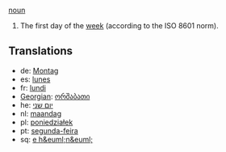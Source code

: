 [[noun]]

#The first day of the [[week]] (according to the ISO 8601 norm).

==Translations==
*de: [[Montag]]
*es: [[lunes]]
*fr: [[lundi]]
*[[Georgian]]: [[ორშაბათი]]
*he: [[יום שני]]
*nl: [[maandag]]
*pl: [[poniedziałek]]
*pt: [[segunda-feira]]
*sq: [[e h&euml;n&euml;]]